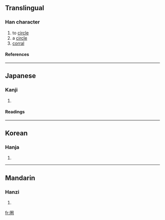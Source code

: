 {{see|圈}}

==Translingual==
===Han character===
{{Han char|rn=31|rad=囗|as=08|sn=11|four=|canj=田火手山 (WFQU), X田火手山 (XWFQU)}}
# to [[circle]]
# a [[circle]]
# [[corral]]
====References====
{{Han ref|kx=0220.051|dkj=04815|hdz=10722.131|uh=570F|ud=22287}}
----
==Japanese==
===Kanji===
{{ja-kanji|grade=c|rs=囗08}}
# {{defn|Japanese}} 
====Readings====
{{ja-readings|on=[[けん]] (ken)|kun=[[かこい]] (kakoi)}}
----
==Korean==
===Hanja===
{{ko-hanja|hangeul=권|rv=gwon|mr=kwŏn}}
# {{defn|Korean}}
----
==Mandarin==
===Hanzi===
{{cmn-hanzi|pin=[[quān]] (quan1)|wg=ch'üan<sup>1</sup>}}
# {{defn|Mandarin}}

[[fr:圏]]
